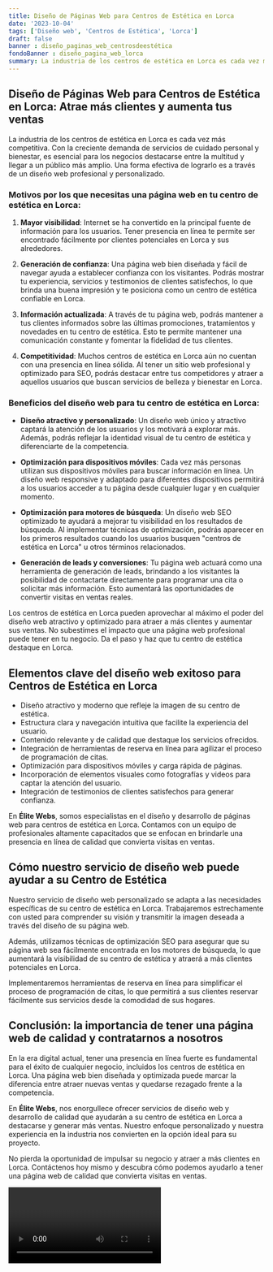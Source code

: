 ```yaml
---
title: Diseño de Páginas Web para Centros de Estética en Lorca
date: '2023-10-04'
tags: ['Diseño web', 'Centros de Estética', 'Lorca']
draft: false
banner : diseño_paginas_web_centrosdeestética
fondoBanner : diseño_pagina_web_lorca
summary: La industria de los centros de estética en Lorca es cada vez más competitiva. Con la creciente demanda de servicios de cuidado personal y bienestar, es esencial para los negocios destacarse entre la multitud y llegar a un público más amplio. Una forma efectiva de lograrlo es a través de un diseño web profesional y personalizado.
---
```


## Diseño de Páginas Web para Centros de Estética en Lorca: Atrae más clientes y aumenta tus ventas

La industria de los centros de estética en Lorca es cada vez más competitiva. Con la creciente demanda de servicios de cuidado personal y bienestar, es esencial para los negocios destacarse entre la multitud y llegar a un público más amplio. Una forma efectiva de lograrlo es a través de un diseño web profesional y personalizado.

### Motivos por los que necesitas una página web en tu centro de estética en Lorca:

1. **Mayor visibilidad**: Internet se ha convertido en la principal fuente de información para los usuarios. Tener presencia en línea te permite ser encontrado fácilmente por clientes potenciales en Lorca y sus alrededores.

2. **Generación de confianza**: Una página web bien diseñada y fácil de navegar ayuda a establecer confianza con los visitantes. Podrás mostrar tu experiencia, servicios y testimonios de clientes satisfechos, lo que brinda una buena impresión y te posiciona como un centro de estética confiable en Lorca.

3. **Información actualizada**: A través de tu página web, podrás mantener a tus clientes informados sobre las últimas promociones, tratamientos y novedades en tu centro de estética. Esto te permite mantener una comunicación constante y fomentar la fidelidad de tus clientes.

4. **Competitividad**: Muchos centros de estética en Lorca aún no cuentan con una presencia en línea sólida. Al tener un sitio web profesional y optimizado para SEO, podrás destacar entre tus competidores y atraer a aquellos usuarios que buscan servicios de belleza y bienestar en Lorca.

### Beneficios del diseño web para tu centro de estética en Lorca:

- **Diseño atractivo y personalizado**: Un diseño web único y atractivo captará la atención de los usuarios y los motivará a explorar más. Además, podrás reflejar la identidad visual de tu centro de estética y diferenciarte de la competencia.

- **Optimización para dispositivos móviles**: Cada vez más personas utilizan sus dispositivos móviles para buscar información en línea. Un diseño web responsive y adaptado para diferentes dispositivos permitirá a los usuarios acceder a tu página desde cualquier lugar y en cualquier momento.

- **Optimización para motores de búsqueda**: Un diseño web SEO optimizado te ayudará a mejorar tu visibilidad en los resultados de búsqueda. Al implementar técnicas de optimización, podrás aparecer en los primeros resultados cuando los usuarios busquen "centros de estética en Lorca" u otros términos relacionados.

- **Generación de leads y conversiones**: Tu página web actuará como una herramienta de generación de leads, brindando a los visitantes la posibilidad de contactarte directamente para programar una cita o solicitar más información. Esto aumentará las oportunidades de convertir visitas en ventas reales.

Los centros de estética en Lorca pueden aprovechar al máximo el poder del diseño web atractivo y optimizado para atraer a más clientes y aumentar sus ventas. No subestimes el impacto que una página web profesional puede tener en tu negocio. Da el paso y haz que tu centro de estética destaque en Lorca.

<GifSeo />

<Cta />

## Elementos clave del diseño web exitoso para Centros de Estética en Lorca

- Diseño atractivo y moderno que refleje la imagen de su centro de estética.
- Estructura clara y navegación intuitiva que facilite la experiencia del usuario.
- Contenido relevante y de calidad que destaque los servicios ofrecidos.
- Integración de herramientas de reserva en línea para agilizar el proceso de programación de citas.
- Optimización para dispositivos móviles y carga rápida de páginas.
- Incorporación de elementos visuales como fotografías y videos para captar la atención del usuario.
- Integración de testimonios de clientes satisfechos para generar confianza.

En **Élite Webs**, somos especialistas en el diseño y desarrollo de páginas web para centros de estética en Lorca. Contamos con un equipo de profesionales altamente capacitados que se enfocan en brindarle una presencia en línea de calidad que convierta visitas en ventas.

## Cómo nuestro servicio de diseño web puede ayudar a su Centro de Estética

Nuestro servicio de diseño web personalizado se adapta a las necesidades específicas de su centro de estética en Lorca. Trabajaremos estrechamente con usted para comprender su visión y transmitir la imagen deseada a través del diseño de su página web.

Además, utilizamos técnicas de optimización SEO para asegurar que su página web sea fácilmente encontrada en los motores de búsqueda, lo que aumentará la visibilidad de su centro de estética y atraerá a más clientes potenciales en Lorca.

Implementaremos herramientas de reserva en línea para simplificar el proceso de programación de citas, lo que permitirá a sus clientes reservar fácilmente sus servicios desde la comodidad de sus hogares.

## Conclusión: la importancia de tener una página web de calidad y contratarnos a nosotros

En la era digital actual, tener una presencia en línea fuerte es fundamental para el éxito de cualquier negocio, incluidos los centros de estética en Lorca. Una página web bien diseñada y optimizada puede marcar la diferencia entre atraer nuevas ventas y quedarse rezagado frente a la competencia.

En **Élite Webs**, nos enorgullece ofrecer servicios de diseño web y desarrollo de calidad que ayudarán a su centro de estética en Lorca a destacarse y generar más ventas. Nuestro enfoque personalizado y nuestra experiencia en la industria nos convierten en la opción ideal para su proyecto.

No pierda la oportunidad de impulsar su negocio y atraer a más clientes en Lorca. Contáctenos hoy mismo y descubra cómo podemos ayudarlo a tener una página web de calidad que convierta visitas en ventas.

<Video />

<CtaBot job='Centros de Estética' city='Lorca'/>

<Gmaps query='Lorca+españa+maps' />